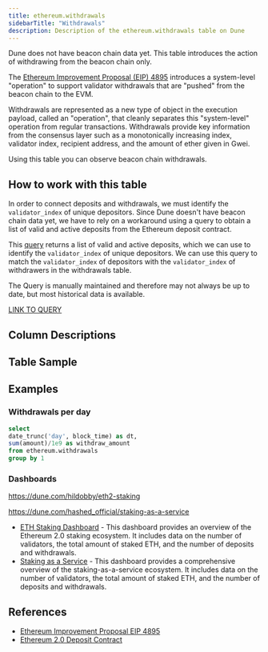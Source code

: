 ```yaml
---
title: ethereum.withdrawals
sidebarTitle: "Withdrawals"
description: Description of the ethereum.withdrawals table on Dune
---
```


<Note>Dune does not have beacon chain data yet. This table introduces the action of withdrawing from the beacon chain only.  </Note>


The [Ethereum Improvement Proposal (EIP) 4895](https://eips.ethereum.org/EIPS/eip-4895) introduces a system-level "operation" to support validator withdrawals that are "pushed" from the beacon chain to the EVM.

 Withdrawals are represented as a new type of object in the execution payload, called an "operation", that cleanly separates this "system-level" operation from regular transactions. Withdrawals provide key information from the consensus layer such as a monotonically increasing index, validator index, recipient address, and the amount of ether given in Gwei.

 Using this table you can observe beacon chain withdrawals.

## How to work with this table

In order to connect deposits and withdrawals, we must identify the ``validator_index`` of unique depositors. Since Dune doesn't have beacon chain data yet, we have to rely on a workaround using a query to obtain a list of valid and active deposits from the Ethereum deposit contract.

This [query](https://dune.com/queries/2364548) returns a list of valid and active deposits, which we can use to identify the ``validator_index`` of unique depositors. We can use this query to match the ``validator_index`` of depositors with the ``validator_index`` of withdrawers in the withdrawals table.

The Query is manually maintained and therefore may not always be up to date, but most historical data is available.  

[LINK TO QUERY](https://dune.com/queries/2364548)  


## Column Descriptions


<ColumnDescriptions tableSchema="ethereum" tableName="withdrawals" />

## Table Sample


<TableSample tableSchema="ethereum" tableName="withdrawals" />


## Examples

### Withdrawals per day

```sql
select
date_trunc('day', block_time) as dt,
sum(amount)/1e9 as withdraw_amount
from ethereum.withdrawals
group by 1
``` 

### Dashboards

https://dune.com/hildobby/eth2-staking

https://dune.com/hashed_official/staking-as-a-service

- [ETH Staking Dashboard](https://dune.com/hildobby/eth2-staking) - This dashboard provides an overview of the Ethereum 2.0 staking ecosystem. It includes data on the number of validators, the total amount of staked ETH, and the number of deposits and withdrawals.
- [Staking as a Service](https://dune.com/hashed_official/staking-as-a-service) - This dashboard provides a comprehensive overview of the staking-as-a-service ecosystem. It includes data on the number of validators, the total amount of staked ETH, and the number of deposits and withdrawals.

## References

- [Ethereum Improvement Proposal EIP 4895](https://eips.ethereum.org/EIPS/eip-4895)
- [Ethereum 2.0 Deposit Contract](https://etherscan.io/address/0x00000000219ab540356cbb839cbe05303d7705fa)
